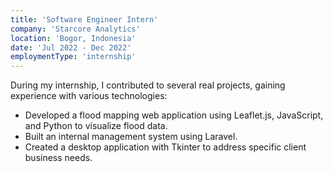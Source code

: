 ```yaml
---
title: 'Software Engineer Intern'
company: 'Starcore Analytics'
location: 'Bogor, Indonesia'
date: 'Jul 2022 - Dec 2022'
employmentType: 'internship'
---
```


During my internship, I contributed to several real projects, gaining experience with various technologies:
- Developed a flood mapping web application using Leaflet.js, JavaScript, and Python to visualize flood data.
- Built an internal management system using Laravel.
- Created a desktop application with Tkinter to address specific client business needs.
